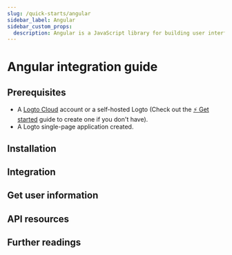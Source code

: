 ```yaml
---
slug: /quick-starts/angular
sidebar_label: Angular
sidebar_custom_props:
  description: Angular is a JavaScript library for building user interfaces.
---
```




# Angular integration guide

<GuideTip />

## Prerequisites

- A [Logto Cloud](https://cloud.logto.io) account or a self-hosted Logto (Check out the [⚡ Get started](../../../docs/get-started/) guide to create one if you don't have).
- A Logto single-page application created.

## Installation

<Installation />

## Integration

<Integration />

## Get user information

<GetUserInformation />

## API resources

<ApiResources />

## Further readings

<FurtherReadings />
